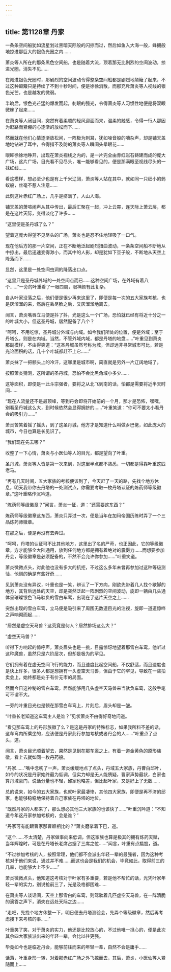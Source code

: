 ```yaml
---
---
---
```

title: 第1128章 丹家
---



一条条空间船犹如流星划过黑暗天际般的闪掠而过，然后如鱼入大海一般，蜂拥般地掠进那巨大的银色光圈之内……

萧炎等人所在的那条黑色空间船，也是随着大流，顶着那无比剧烈的空间波动，掠进光圈，消失不见……

在闯进银色光圈时，那剧烈的空间波动令得整条空间船都是剧烈地颠簸了起来，不过这种颠簸只是持续了不到十秒时间，便是徐徐消散，而那充斥萧炎等人视线的银色光芒，也是越发的微弱。

半晌后，银色光芒猛的爆发而起，刺眼的强光，令得萧炎等人习惯性地便是将双眼微眯了起来……

在萧炎等人闭目间，突然有着柔顺的轻风迎面而来，温柔的触感，令得一行人那因为赶路而紧绷的心逐渐的放松而下……

然而就在他们心情逐渐放松间，一阵极为刺耳，犹如噪音般的嘈杂声，却是铺天盖地地钻进了耳中，令得措不及防的萧炎等人瞬间头晕眼花……

眼眸徐徐地睁开，出现在萧炎视线之内的，是一片完全由赤红岩石铸建而成的庞大广场，这片广场，目光看不见尽头，唯一能够看见的，便是那满眼至视线尽头的一抹红线……

看这模样，想必至少也是有上千米辽阔，萧炎等人站在其中，就如同一只细小的蚂蚁般，丝毫不惹人注意……

此刻这片赤红广场上，几乎是挤满了，人山人海。

铺天盖的萧喧闹声从其中传出，最后汇聚在一起，冲上云霄，连天际上萧云层，都是在这片天际，变得淡化了许多……

“这里便是圣丹城了么？”

望着这庞大得望不见尽头的广场，萧炎也是忍不住地轻吸了一口气。

现在他后方的那一片空间，正在不断地泛起剧烈扭曲波动，一条条空间船不断地从中掠出，最后迅速变得渺小，而其中的人影，却是犹如下豆子般，不断地从天空上降落而下……

显然，这里是一处空间虫洞的降落出口点。

“这里只是圣丹城外域的一处空间点而已……这种空间广场，在外域有着八个……”一旁的叶重看了一眼四周，眼神颇有此复杂。

自从叶家没落之后，他们便是很少再来这里了，即便是每一次的五大家族考核，也是灰溜溜的来，然后在丢尽脸之后，又灰溜溜地离去。

闻言，萧炎嘴唇立马便是抖了抖，光是这么一个广场，恐怕就已经有将近十分之一的叶城大小，但这圣丹城，居然配备了八个？

“呵呵，不用吃惊，圣丹城分外域与内域。如今我们所处的位置，便是外域；至于丹塔么，则是在内域。当然，不管外域内域，都是丹塔的地盘……”叶重见到萧炎那副模样，不由得笑道：“这圣丹城虽然号称为城，但却远非寻常城市可比，若是光论面积的话，几十个叶城都赶不上它……”

萧炎抹了一把额头上的冷汗，这哪里是城市啊，简直就是另外一片辽阔地域了。

按照萧炎猜测，这所谓的圣丹城，恐怕不会比黑角域小多少……

这等面积，即便是一此斗宗强者，要将之从北飞到南的话，怕都是需要将近半天时间……

“现在人流量还不是最顶峰，等到丹会即将开始前的一个月，那才是恐怖，嘿嘿，别看圣丹城这么大，到时候依然会显得拥挤的……”叶重笑道：“你可不要太小看丹会的吸引力……”

萧炎苦笑着摇了摇头，到了这圣丹城，他方才是知道什么叫做乡巴佬，如此庞大的城市，今日也算是长见识了。

“我们现在先去哪？”

收整了一下心情，萧炎与小医仙等人的目光，都是望向了叶重。

圣丹城，萧炎等人皆是第一次来到，对这里半点都不熟悉，一切都是得靠叶重这匹老马。

“再有几天时间，五大家族的考核便该到了，今天赶了一天的路，先找个地方休息，明天我带你去丹塔的一处测试点，你需要考取一枚丹塔认证的炼药师等级徽章。”这叶重略作沉吟道。

“炼药师等级徽章？”闻言，萧炎一怔，道：“还需要这东西？”

炼药师等级徽章这东西，萧炎只弄过一次，便是当年在加玛帝国历练时弄了一个三品炼药师徽章。

在那之后，便是再没有去弄过。

“呵呵，丹塔的认证可不比其他地方，这里出了名的严苛，也正因此，它的等级徽章，方才能够全大陆通用，放到任何地方都是拥有着绝对的震慑力……而想要参加丹会，等级徽章是必须配备的，不然不会允许你参加……”叶重笑道。

萧炎微微点头，对此他也没有多大的抗拒，不过这么多年未曾再参加过这种等级测验，他侧的确是有些好奇……

见到萧炎没有异议，叶重也是一笑，辨认了一下方向，刚欲先带着几人找个歇脚的地方，其背后远处的天空，却是突然泛起一阵剧烈的空间波动，旋即一辆由几头通体呈璀璨银色飞马驮负的雪白车鸾，出现在了这片天空之上……

突然出现的雪白车鸾，立马便是吸引来了周围无数道目光的注视，旋即一道道惊哗之声响彻而起……

“居然是虚空天马兽？这究竟是何人？居然排场这么大？”

“虚空天马兽？”

听得下方响起的惊呼声，萧炎眉头也是一挑，目露惊讶地望着那雪白车鸾，他听过这种魔兽，虽然只是六阶层次，但却是极为的罕见。

它们拥有着在虚无空间飞行的能力，而且速度比起空间船，不仅舒适，而且速度也是快上许多，很多人都是想拥有一头虚空天马兽，但由于它的罕见，导致在一些拍卖会上，始终都是处于有价无市的局面。

然而今日这神秘的雪白车鸾，居然能够用几头虚空天马兽来当驮负车鸾，这般手笔可不谓不大。

一旁的叶重目光也是顿在那雪白车鸾上，片刻后，眉头却是一皱。

“叶重长老知道这车鸾主人是谁？”见状萧炎不由得好奇地问道。

“看见那车鸾上的丹形族徽了么？是这是丹家的特殊标志，如果我所料不差的话，这车鸾内所乘坐的，应该便是丹家此行参加考核或者丹会的人……”叶重点了点头，道。

闻言，萧炎目光顺着望去，果然是见到在那车鸾之上，有着一道金黄色的原形族徽，看上去就如同一枚丹药般。

“丹家……”嘴中念叨了一声，萧炎缓缓地点了点头，丹域五大家族，丹曹白邱叶，如今的状况是丹家始终最为低调，但实力却是无人能质疑，曹家声势最状，白家也算丹域豪门，说话分量也不轻，邱家也略差，但比起叶家，又是好上了无数……

总的说来，如今的五大家族，也就叶家最凄惨，其他四大家族，即便是再不济的邱家，也能够稳稳地保持着自己家族在丹塔的地位。

“既然丹家的人都来了，那么想必其他三大家族的也该快了……”叶重沉吟道：“不知道今年这丹家参加考核的，会是谁？”

“丹家可有能跟曹家那曹颖相比的？”萧炎磨挲着下巴，道。

“这个……不太清楚，丹家做事向来低调，但这家族也算是极其的拥有炼药天赋，当年辉煌时，可是在丹塔长老席占据了三席之位……”闻言，叶重有点尴尬，道。

“不过参加考核的人，按照常理，他们都不会派出年轻一辈的最强者，因为这种考核对于他们来说，通过并不难……而这也会是我们的机会，毕竟如此，取得前三的几率，也能够大上不少……”

萧炎微微点头，他知道这考核对于叶家有多重要，若是他不帮忙的话，光凭叶家年轻一辈的实力，别说抢前三了，光是及格都困难……

在萧炎等人谈话间，天空上那雪白的车鸾，则驾驮着几匹虚空天马兽，在一阵清脆的滴答之声下，消失在远处天际之边……

“走吧，先找个地方休整一下，明日便去丹塔测验会，先弄个等级徽章，然后再考虑接下来考核的事……”

叶重笑了笑，对于萧炎的实力，他还是比较放心的，不过他唯一担心的，便是此次其余四大家族派出来的年轻一辈，会比以往更强。

毕竟如今也是临近丹会，能够前往而来的年轻一辈，自然不会是庸手……

话落，叶重身形一转，对着那赤红广场之外飞掠而去，其后，萧炎，小医仙等人紧随而上……